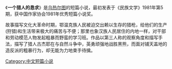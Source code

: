 {{unreferenced|time=2013-05-21T11:02:38+00:00}}

《'''一个猎人的恳求'''》是[[乌热尔图|乌热尔图]]的短篇小说，最初发表于《民族文学》1981年第5期，获中国作家协会1981年优秀短篇小说奖。

故事描写文化大革命时期，鄂温克族人民被迫交出赖以生存的猎枪，给他们的生产(狩猎)和生活带来极大的痛苦与不便；那里也象汉族人民居住的内地一样，对干部和劳动模范人物发起粗暴而野蛮的学习班。作品以第三人称的观察角度和描写手法，描写了猎人古杰耶在与自然斗争中，英勇顽强地战胜黑熊，而面对铺天盖地的造反派的粗暴行为，却无能为力地束手待擒。

[[Category:中文短篇小说|Category:中文短篇小说]]